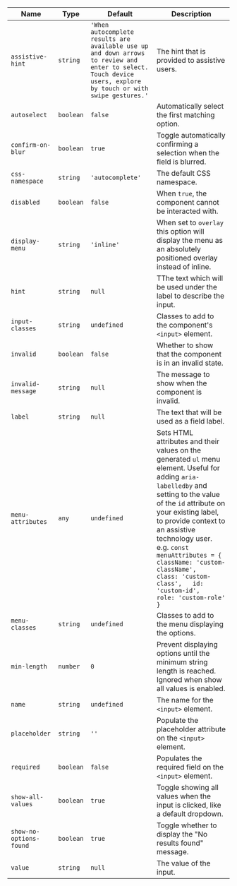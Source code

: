 
  | Name | Type | Default | Description |
| --- | --- | --- | --- |
| `assistive-hint` | `string` | `'When autocomplete results are available use up and down arrows to review and enter to select.  Touch device users, explore by touch or with swipe gestures.'` | The hint that is provided to assistive users. |
| `autoselect` | `boolean` | `false` | Automatically select the first matching option. |
| `confirm-on-blur` | `boolean` | `true` | Toggle automatically confirming a selection when the field is blurred. |
| `css-namespace` | `string` | `'autocomplete'` | The default CSS namespace. |
| `disabled` | `boolean` | `false` | When `true`, the component cannot be interacted with. |
| `display-menu` | `string` | `'inline'` | When set to `overlay` this option will display the menu as an absolutely positioned overlay instead of inline. |
| `hint` | `string` | `null` | TThe text which will be used under the label to describe the input. |
| `input-classes` | `string` | `undefined` | Classes to add to the component's `<input>` element. |
| `invalid` | `boolean` | `false` | Whether to show that the component is in an invalid state. |
| `invalid-message` | `string` | `null` | The message to show when the component is invalid. |
| `label` | `string` | `null` | The text that will be used as a field label. |
| `menu-attributes` | `any` | `undefined` | Sets HTML attributes and their values on the generated `ul` menu element. Useful for adding `aria-labelledby` and setting to the value of the `id` attribute on your existing label, to provide context to an assistive technology user. e.g. ``` const menuAttributes = {   className: 'custom-className',   class: 'custom-class',   id: 'custom-id',   role: 'custom-role' } ``` |
| `menu-classes` | `string` | `undefined` | Classes to add to the menu displaying the options. |
| `min-length` | `number` | `0` | Prevent displaying options until the minimum string length is reached. Ignored when show all values is enabled. |
| `name` | `string` | `undefined` | The name for the `<input>` element. |
| `placeholder` | `string` | `''` | Populate the placeholder attribute on the `<input>` element. |
| `required` | `boolean` | `false` | Populates the required field on the `<input>` element. |
| `show-all-values` | `boolean` | `true` | Toggle showing all values when the input is clicked, like a default dropdown. |
| `show-no-options-found` | `boolean` | `true` | Toggle whether to display the "No results found" message. |
| `value` | `string` | `null` | The value of the input. |


